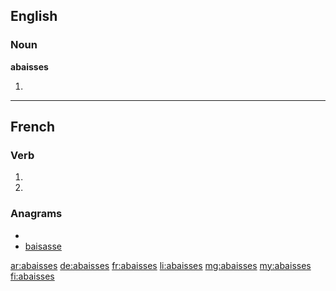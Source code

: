 {{also|abaissés}}
==English==

===Noun===
'''abaisses'''

# {{plural of|[[abaisse]]}}

----

==French==

===Verb===
{{fr-verb-form}}

# {{form of|[[second-person|Second-person]] [[singular]] [[present indicative]]|abaisser|lang=fr}}
# {{form of|Second-person singular [[present subjunctive]]|abaisser|lang=fr}}

===Anagrams===
* {{alphagram|aabeisss}}
* [[baisasse#French|baisasse]]

[[ar:abaisses]]
[[de:abaisses]]
[[fr:abaisses]]
[[li:abaisses]]
[[mg:abaisses]]
[[my:abaisses]]
[[fi:abaisses]]